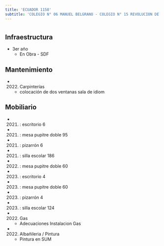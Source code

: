 ```yaml
---
title: 'ECUADOR 1158'
subtitle: 'COLEGIO N° 06 MANUEL BELGRANO - COLEGIO N° 15 REVOLUCION DE MAYO'
---
```


#
## Infraestructura

* 3er año 
    + En Obra - SDF 


## Mantenimiento

*  (2022) Carpinterías 
    + colocación de dos ventanas sala de idiom


## Mobiliario

*  (2021) : escritorio 6 

*  (2021) : mesa pupitre doble 95 

*  (2021) : pizarrón 6 

*  (2021) : silla escolar 186 

*  (2022) : mesa pupitre doble 60 

*  (2023) : escritorio 4 

*  (2023) : mesa pupitre doble 60 

*  (2023) : pizarrón 4 

*  (2023) : silla escolar 124 




*  (2022) Gas 
    + Adecuaciones Instalacion Gas

*  (2022) Albañileria / Pintura 
    + Pintura en SUM







